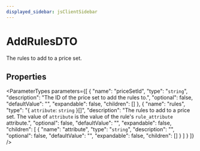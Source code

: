 ```yaml
---
displayed_sidebar: jsClientSidebar
---
```



# AddRulesDTO

The rules to add to a price set.

## Properties

<ParameterTypes parameters={[
  {
    "name": "priceSetId",
    "type": "`string`",
    "description": "The ID of the price set to add the rules to.",
    "optional": false,
    "defaultValue": "",
    "expandable": false,
    "children": []
  },
  {
    "name": "rules",
    "type": "{ `attribute`: `string`  }[]",
    "description": "The rules to add to a price set. The value of `attribute` is the value of the rule's `rule_attribute` attribute.",
    "optional": false,
    "defaultValue": "",
    "expandable": false,
    "children": [
      {
        "name": "attribute",
        "type": "`string`",
        "description": "",
        "optional": false,
        "defaultValue": "",
        "expandable": false,
        "children": []
      }
    ]
  }
]} />
